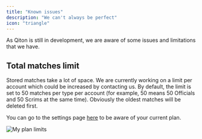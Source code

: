 ```yaml
---
title: "Known issues"
description: "We can't always be perfect"
icon: "triangle"
---
```


As Qiton is still in development, we are aware of some issues and limitations that we have.

## Total matches limit

Stored matches take a lot of space.
We are currently working on a limit per account which could be increased by contacting us.
By default, the limit is set to 50 matches per type per account (for example, 50 means 50 Officials and 50 Scrims at the
same time).
Obviously the oldest matches will be deleted first.

You can go to the settings page [here](https://qiton.app/settings) to be aware of your current plan.

<Frame>
    <img
        src="./images/known-issues/plan.png"
        alt="My plan limits"
    />
</Frame>
